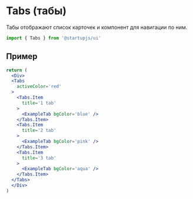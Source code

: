 
# Tabs (табы)

Табы отображают список карточек и компонент для навигации по ним.

```jsx
import { Tabs } from '@startupjs/ui'
```

## Пример

```jsx example
return (
  <Div>
  <Tabs
    activeColor='red'
  >
    <Tabs.Item
      title='1 tab'
    >
      <ExampleTab bgColor='blue' />
    </Tabs.Item>
    <Tabs.Item
      title='2 tab'
    >
      <ExampleTab bgColor='pink' />
    </Tabs.Item>
    <Tabs.Item
      title='3 tab'
    >
      <ExampleTab bgColor='aqua' />
    </Tabs.Item>
  </Tabs>
  </Div>
)

```
